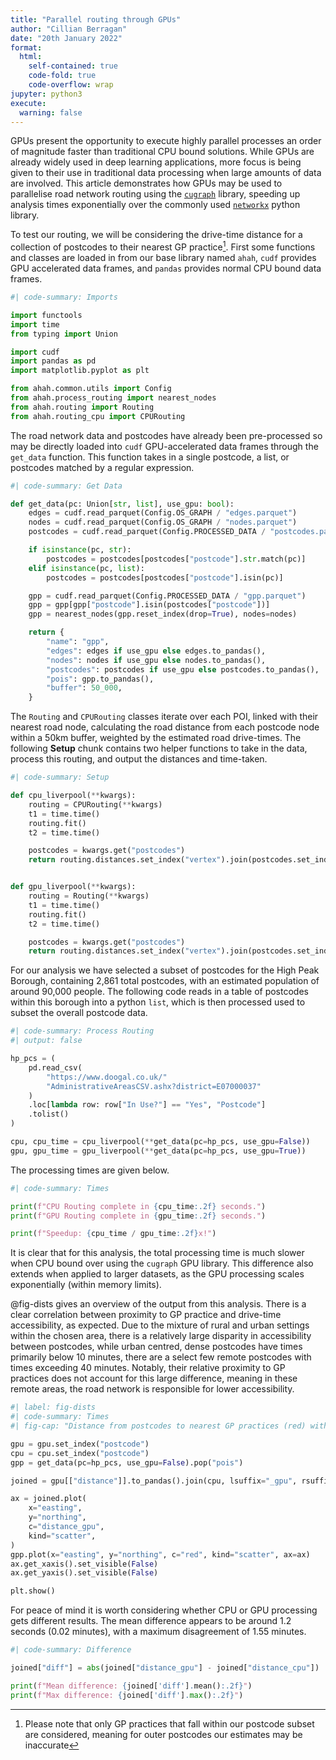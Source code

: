 ```yaml
---
title: "Parallel routing through GPUs"
author: "Cillian Berragan"
date: "20th January 2022"
format:
  html:
    self-contained: true
    code-fold: true
    code-overflow: wrap
jupyter: python3
execute:
  warning: false
---
```


GPUs present the opportunity to execute highly parallel processes an order of magnitude faster than traditional CPU bound solutions. While GPUs are already widely used in deep learning applications, more focus is being given to their use in traditional data processing when large amounts of data are involved. This article demonstrates how GPUs may be used to parallelise road network routing using the [`cugraph`](https://rapids.ai/) library, speeding up analysis times exponentially over the commonly used [`networkx`](https://networkx.org/) python library.

To test our routing, we will be considering the drive-time distance for a collection of postcodes to their nearest GP practice^[Please note that only GP practices that fall within our postcode subset are considered, meaning for outer postcodes our estimates may be inaccurate]. First some functions and classes are loaded in from our base library named `ahah`, `cudf` provides GPU accelerated data frames, and `pandas` provides normal CPU bound data frames.

```python
#| code-summary: Imports

import functools
import time
from typing import Union

import cudf
import pandas as pd
import matplotlib.pyplot as plt

from ahah.common.utils import Config
from ahah.process_routing import nearest_nodes
from ahah.routing import Routing
from ahah.routing_cpu import CPURouting
```

The road network data and postcodes have already been pre-processed so may be directly loaded into `cudf` GPU-accelerated data frames through the `get_data` function. This function takes in a single postcode, a list, or postcodes matched by a regular expression.

```python
#| code-summary: Get Data

def get_data(pc: Union[str, list], use_gpu: bool):
    edges = cudf.read_parquet(Config.OS_GRAPH / "edges.parquet")
    nodes = cudf.read_parquet(Config.OS_GRAPH / "nodes.parquet")
    postcodes = cudf.read_parquet(Config.PROCESSED_DATA / "postcodes.parquet")

    if isinstance(pc, str):
        postcodes = postcodes[postcodes["postcode"].str.match(pc)]
    elif isinstance(pc, list):
        postcodes = postcodes[postcodes["postcode"].isin(pc)]

    gpp = cudf.read_parquet(Config.PROCESSED_DATA / "gpp.parquet")
    gpp = gpp[gpp["postcode"].isin(postcodes["postcode"])]
    gpp = nearest_nodes(gpp.reset_index(drop=True), nodes=nodes)

    return {
        "name": "gpp",
        "edges": edges if use_gpu else edges.to_pandas(),
        "nodes": nodes if use_gpu else nodes.to_pandas(),
        "postcodes": postcodes if use_gpu else postcodes.to_pandas(),
        "pois": gpp.to_pandas(),
        "buffer": 50_000,
    }
```
The `Routing` and `CPURouting` classes iterate over each POI, linked with their nearest road node, calculating the road distance from each postcode node within a 50km buffer, weighted by the estimated road drive-times. The following **Setup** chunk contains two helper functions to take in the data, process this routing, and output the distances and time-taken.

```python
#| code-summary: Setup

def cpu_liverpool(**kwargs):
    routing = CPURouting(**kwargs)
    t1 = time.time()
    routing.fit()
    t2 = time.time()

    postcodes = kwargs.get("postcodes")
    return routing.distances.set_index("vertex").join(postcodes.set_index("node_id")), t2 - t1


def gpu_liverpool(**kwargs):
    routing = Routing(**kwargs)
    t1 = time.time()
    routing.fit()
    t2 = time.time()

    postcodes = kwargs.get("postcodes")
    return routing.distances.set_index("vertex").join(postcodes.set_index("node_id")), t2 - t1
```

For our analysis we have selected a subset of postcodes for the High Peak Borough, containing 2,861 total postcodes, with an estimated population of around 90,000 people. The following code reads in a table of postcodes within this borough into a python `list`, which is then processed used to subset the overall postcode data.

```python
#| code-summary: Process Routing
#| output: false

hp_pcs = (
    pd.read_csv(
        "https://www.doogal.co.uk/" 
        "AdministrativeAreasCSV.ashx?district=E07000037"
    )
    .loc[lambda row: row["In Use?"] == "Yes", "Postcode"]
    .tolist()
)

cpu, cpu_time = cpu_liverpool(**get_data(pc=hp_pcs, use_gpu=False))
gpu, gpu_time = gpu_liverpool(**get_data(pc=hp_pcs, use_gpu=True))
```

The processing times are given below.

```python
#| code-summary: Times

print(f"CPU Routing complete in {cpu_time:.2f} seconds.")
print(f"GPU Routing complete in {gpu_time:.2f} seconds.")

print(f"Speedup: {cpu_time / gpu_time:.2f}x!")
```

It is clear that for this analysis, the total processing time is much slower when CPU bound over using the `cugraph` GPU library. This difference also extends when applied to larger datasets, as the GPU processing scales exponentially (within memory limits).

@fig-dists gives an overview of the output from this analysis. There is a clear correlation between proximity to GP practice and drive-time accessibility, as expected. Due to the mixture of rural and urban settings within the chosen area, there is a relatively large disparity in accessibility between postcodes, while urban centred, dense postcodes have times primarily below 10 minutes, there are a select few remote postcodes with times exceeding 40 minutes. Notably, their relative proximity to GP practices does not account for this large difference, meaning in these remote areas, the road network is responsible for lower accessibility.

```python
#| label: fig-dists
#| code-summary: Times
#| fig-cap: "Distance from postcodes to nearest GP practices (red) within High Peak"

gpu = gpu.set_index("postcode")
cpu = cpu.set_index("postcode")
gpp = get_data(pc=hp_pcs, use_gpu=False).pop("pois")

joined = gpu[["distance"]].to_pandas().join(cpu, lsuffix="_gpu", rsuffix="_cpu")

ax = joined.plot(
    x="easting",
    y="northing",
    c="distance_gpu",
    kind="scatter",
)
gpp.plot(x="easting", y="northing", c="red", kind="scatter", ax=ax)
ax.get_xaxis().set_visible(False)
ax.get_yaxis().set_visible(False)

plt.show()
```

For peace of mind it is worth considering whether CPU or GPU processing gets different results. The mean difference appears to be around 1.2 seconds (0.02 minutes), with a maximum disagreement of 1.55 minutes.


```python
#| code-summary: Difference

joined["diff"] = abs(joined["distance_gpu"] - joined["distance_cpu"])

print(f"Mean difference: {joined['diff'].mean():.2f}")
print(f"Max difference: {joined['diff'].max():.2f}")
```

